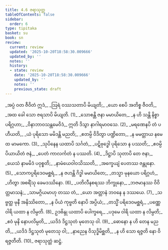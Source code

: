 ```yaml
---
title: 4.6 ဇရာသုတ္တ
tableOfContents: false
sidebar:
  order: 6
type: tipitaka
basket: su
book: sn
review:
  current: review
  updated: '2025-10-20T18:58:30.009666'
  updated_by: ''
  notes: ''
  history:
  - state: review
    date: '2025-10-20T18:58:30.009666'
    updated_by: ''
    notes: ''
    previous_state: draft
---
```



<DynamicBreadcrumb />


<ReviewStatus review={frontmatter.review} showDetails={true} />

<HypothesisAnnotation frontmatter={frontmatter} />

<Division number="811" book="sn" e="ch" v="18" p="405">

<Paragraph number="977" type="verses" book="sn">
_အပ္ပံ ဝတ ဇီဝိတံ ဣဒံ,_  
_ဩရံ ဝဿသတာပိ မိယျတိ;_  
_ယော စေပိ အတိစ္စ ဇီဝတိ,_  
_အထ ခေါ သော ဇရသာပိ မိယျတိ. (1)_  

</Paragraph>

</Division>
<Division number="812" book="sn" e="ch" v="18" p="405">

<Paragraph number="978" type="verses" book="sn">
_သောစန္တိ ဇနာ မမာယိတေ,_  
_န ဟိ သန္တိ နိစ္စာ ပရိဂ္ဂဟာ;_  
_ဝိနာဘာဝသန္တမေဝိဒံ,_  
ဣတိ ဒိသွာ နာဂါရမာဝသေ. (2)_  

</Paragraph>

</Division>
<Division number="813" book="sn" e="ch" v="18" p="405">

<Paragraph number="979" type="verses" book="sn">
_မရဏေနပိ တံ ပဟီယတိ,_  
_ယံ ပုရိသော မမိဒန္တိ မညတိ;_  
_ဧတမ္ပိ ဝိဒိတွာ ပဏ္ဍိတော,_  
_န မမတ္တာယ နမေထ မာမကော. (3)_  

</Paragraph>

</Division>
<Division number="814" book="sn" e="ch" v="18" p="405">

<Paragraph number="980" type="verses" book="sn">
_သုပိနေန ယထာပိ သင်္ဂတံ,_  
_ပဋိဗုဒ္ဓေါ ပုရိသော န ပဿတိ;_  
_ဧဝမ္ပိ ပိယာယိတံ ဇနံ,_  
_ပေတံ ကာလင်္ကတံ န ပဿတိ. (4)_  

</Paragraph>

</Division>
<Division number="815" book="sn" e="ch" v="18" p="405">

<Paragraph number="981" type="verses" book="sn">
_ဒိဋ္ဌာပိ သုတာပိ တေ ဇနာ,_  
_ယေသံ နာမမိဒံ ပဝုစ္စတိ;_  
_နာမံယေဝါဝသိဿတိ,_  
_အက္ခေယျံ ပေတဿ ဇန္တုနော. (5)_  

</Paragraph>

</Division>
<Division number="816" book="sn" e="ch" v="18" p="405">

<Paragraph number="982" type="verses" book="sn">
_သောကပ္ပရိဒေဝမစ္ဆရံ,_  
_န ဇဟန္တိ ဂိဒ္ဓါ မမာယိတေ;_  
_တသ္မာ မုနယော ပရိဂ္ဂဟံ,_  
_ဟိတွာ အစရိံသု ခေမဒဿိနော. (6)_  

</Paragraph>

</Division>
<Division number="817" book="sn" e="ch" v="18" p="406">

<Paragraph number="983" type="verses" book="sn">
_ပတိလီနစရဿ ဘိက္ခုနော,_  
_ဘဇမာနဿ ဝိဝိတ္တမာသနံ;_  
_သာမဂ္ဂိယမာဟု တဿ တံ,_  
_ယော အတ္တာနံ ဘဝနေ န ဒဿယေ. (7)_  

</Paragraph>

</Division>
<Division number="818" book="sn" e="ch" v="18" p="406">

<Paragraph number="984" type="verses" book="sn">
_သဗ္ဗတ္ထ မုနီ အနိဿိတော,_  
_န ပိယံ ကုဗ္ဗတိ နောပိ အပ္ပိယံ;_  
_တသ္မိံ ပရိဒေဝမစ္ဆရံ,_  
_ပဏ္ဏေ ဝါရိ ယထာ န လိမ္ပတိ. (8)_  

</Paragraph>

</Division>
<Division number="819" book="sn" e="ch" v="18" p="406">

<Paragraph number="985" type="verses" book="sn">
ဥဒဗိန္ဒု ယထာပိ ပေါက္ခရေ,_  
_ပဒုမေ ဝါရိ ယထာ န လိမ္ပတိ;_  
_ဧဝံ မုနိ နောပလိမ္ပတိ,_  
_ယဒိဒံ ဒိဋ္ဌသုတံ မုတေသု ဝါ. (9)_  

</Paragraph>

</Division>
<Division number="820" book="sn" e="ch" v="18" p="406">

<Paragraph number="986" type="verses" book="sn">
_ဓောနော န ဟိ တေန မညတိ,_  
_ယဒိဒံ ဒိဋ္ဌသုတံ မုတေသု ဝါ;_  
_နာညေန ဝိသုဒ္ဓိမိစ္ဆတိ,_  
_န ဟိ သော ရဇ္ဇတိ နော ဝိရဇ္ဇတီတိ. (10)_  


</Paragraph>
</Division>

<Paragraph number="987" type="center" book="sn">
ဇရာသုတ္တံ ဆဋ္ဌံ.
</Paragraph>